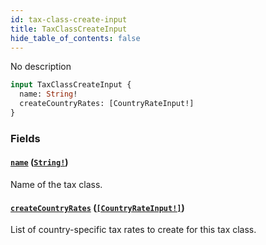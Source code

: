 ```yaml
---
id: tax-class-create-input
title: TaxClassCreateInput
hide_table_of_contents: false
---
```


No description

```graphql
input TaxClassCreateInput {
  name: String!
  createCountryRates: [CountryRateInput!]
}
```

### Fields

#### [`name`](#) ([`String!`](../../../developer/api-reference/scalars/string))

Name of the tax class.

#### [`createCountryRates`](#) ([`[CountryRateInput!]`](../../../developer/api-reference/inputs/country-rate-input))

List of country-specific tax rates to create for this tax class.
